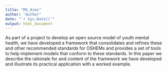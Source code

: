 ```yaml
---
title: "MS_Aims"
author: "Author"
date: "`r Sys.Date()`"
output: html_document
---
```


<!-- Add aims text here -->
As part of a project to develop an open source model of youth mental health, we have developed a framework that consolidates and refines these and other recommended standards for OSHEMs and provides a set of tools to help implement models that conform to these standards. In this paper we describe the rationale for and content of the framework we have developed and illustrate its practical application with a worked example.